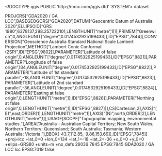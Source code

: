 <!DOCTYPE qgis PUBLIC 'http://mrcc.com/qgis.dtd' 'SYSTEM'>
<qgis version="3.34.11-Prizren">
  <identifier></identifier>
  <parentidentifier></parentidentifier>
  <language></language>
  <type>dataset</type>
  <title></title>
  <abstract></abstract>
  <links/>
  <dates/>
  <fees></fees>
  <encoding></encoding>
  <crs>
    <spatialrefsys nativeFormat="Wkt">
      <wkt>PROJCRS["GDA2020 / GA LCC",BASEGEOGCRS["GDA2020",DATUM["Geocentric Datum of Australia 2020",ELLIPSOID["GRS 1980",6378137,298.257222101,LENGTHUNIT["metre",1]]],PRIMEM["Greenwich",0,ANGLEUNIT["degree",0.0174532925199433]],ID["EPSG",7844]],CONVERSION["Geoscience Australia Standard National Scale Lambert Projection",METHOD["Lambert Conic Conformal (2SP)",ID["EPSG",9802]],PARAMETER["Latitude of false origin",0,ANGLEUNIT["degree",0.0174532925199433],ID["EPSG",8821]],PARAMETER["Longitude of false origin",134,ANGLEUNIT["degree",0.0174532925199433],ID["EPSG",8822]],PARAMETER["Latitude of 1st standard parallel",-18,ANGLEUNIT["degree",0.0174532925199433],ID["EPSG",8823]],PARAMETER["Latitude of 2nd standard parallel",-36,ANGLEUNIT["degree",0.0174532925199433],ID["EPSG",8824]],PARAMETER["Easting at false origin",0,LENGTHUNIT["metre",1],ID["EPSG",8826]],PARAMETER["Northing at false origin",0,LENGTHUNIT["metre",1],ID["EPSG",8827]]],CS[Cartesian,2],AXIS["(E)",east,ORDER[1],LENGTHUNIT["metre",1]],AXIS["(N)",north,ORDER[2],LENGTHUNIT["metre",1]],USAGE[SCOPE["Topographic mapping, environmental studies."],AREA["Australia - Australian Capital Territory; New South Wales; Northern Territory; Queensland; South Australia; Tasmania; Western Australia; Victoria."],BBOX[-43.7,112.85,-9.86,153.69]],ID["EPSG",7845]]</wkt>
      <proj4>+proj=lcc +lat_0=0 +lon_0=134 +lat_1=-18 +lat_2=-36 +x_0=0 +y_0=0 +ellps=GRS80 +units=m +no_defs</proj4>
      <srsid>29036</srsid>
      <srid>7845</srid>
      <authid>EPSG:7845</authid>
      <description>GDA2020 / GA LCC</description>
      <projectionacronym>lcc</projectionacronym>
      <ellipsoidacronym>EPSG:7019</ellipsoidacronym>
      <geographicflag>false</geographicflag>
    </spatialrefsys>
  </crs>
  <extent/>
</qgis>

